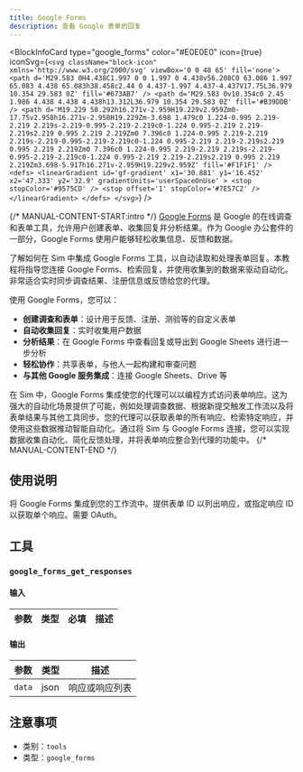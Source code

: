 ```yaml
---
title: Google Forms
description: 查看 Google 表单的回复
---
```



<BlockInfoCard 
  type="google_forms"
  color="#E0E0E0"
  icon={true}
  iconSvg={`<svg className="block-icon"  xmlns='http://www.w3.org/2000/svg' viewBox='0 0 48 65' fill='none'>
      <path
        d='M29.583 0H4.438C1.997 0 0 1.997 0 4.438v56.208C0 63.086 1.997 65.083 4.438 65.083h38.458c2.44 0 4.437-1.997 4.437-4.437V17.75L36.979 10.354 29.583 0Z'
        fill='#673AB7'
      />
      <path
        d='M29.583 0v10.354c0 2.45 1.986 4.438 4.438 4.438h13.312L36.979 10.354 29.583 0Z'
        fill='#B39DDB'
      />
      <path
        d='M19.229 50.292h16.271v-2.959H19.229v2.959Zm0-17.75v2.958h16.271v-2.958H19.229Zm-3.698 1.479c0 1.224-0.995 2.219-2.219 2.219s-2.219-0.995-2.219-2.219c0-1.224 0.995-2.219 2.219-2.219s2.219 0.995 2.219 2.219Zm0 7.396c0 1.224-0.995 2.219-2.219 2.219s-2.219-0.995-2.219-2.219c0-1.224 0.995-2.219 2.219-2.219s2.219 0.995 2.219 2.219Zm0 7.396c0 1.224-0.995 2.219-2.219 2.219s-2.219-0.995-2.219-2.219c0-1.224 0.995-2.219 2.219-2.219s2.219 0.995 2.219 2.219Zm3.698-5.917h16.271v-2.959H19.229v2.959Z'
        fill='#F1F1F1'
      />
      <defs>
        <linearGradient
          id='gf-gradient'
          x1='30.881'
          y1='16.452'
          x2='47.333'
          y2='32.9'
          gradientUnits='userSpaceOnUse'
        >
          <stop stopColor='#9575CD' />
          <stop offset='1' stopColor='#7E57C2' />
        </linearGradient>
      </defs>
    </svg>`}
/>

{/* MANUAL-CONTENT-START:intro */}
[Google Forms](https://forms.google.com) 是 Google 的在线调查和表单工具，允许用户创建表单、收集回复并分析结果。作为 Google 办公套件的一部分，Google Forms 使用户能够轻松收集信息、反馈和数据。

了解如何在 Sim 中集成 Google Forms 工具，以自动读取和处理表单回复。本教程将指导您连接 Google Forms、检索回复，并使用收集到的数据来驱动自动化。非常适合实时同步调查结果、注册信息或反馈给您的代理。

使用 Google Forms，您可以：

- **创建调查和表单**：设计用于反馈、注册、测验等的自定义表单
- **自动收集回复**：实时收集用户数据
- **分析结果**：在 Google Forms 中查看回复或导出到 Google Sheets 进行进一步分析
- **轻松协作**：共享表单，与他人一起构建和审查问题
- **与其他 Google 服务集成**：连接 Google Sheets、Drive 等

在 Sim 中，Google Forms 集成使您的代理可以以编程方式访问表单响应。这为强大的自动化场景提供了可能，例如处理调查数据、根据新提交触发工作流以及将表单结果与其他工具同步。您的代理可以获取表单的所有响应、检索特定响应，并使用这些数据推动智能自动化。通过将 Sim 与 Google Forms 连接，您可以实现数据收集自动化、简化反馈处理，并将表单响应整合到代理的功能中。
{/* MANUAL-CONTENT-END */}

## 使用说明

将 Google Forms 集成到您的工作流中。提供表单 ID 以列出响应，或指定响应 ID 以获取单个响应。需要 OAuth。

## 工具

### `google_forms_get_responses`

#### 输入

| 参数 | 类型 | 必填 | 描述 |
| --------- | ---- | -------- | ----------- |

#### 输出

| 参数 | 类型 | 描述 |
| --------- | ---- | ----------- |
| `data` | json | 响应或响应列表 |

## 注意事项

- 类别：`tools`
- 类型：`google_forms`
